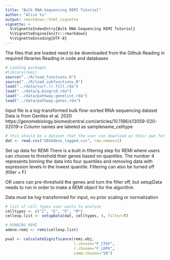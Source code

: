 ```yaml
---
title: "Bulk RNA-Sequencing REMI Tutorial"
author: "Alice Yu"
output: rmarkdown::html_vignette
vignette: >
  %\VignetteIndexEntry{Bulk RNA-Sequencing REMI Tutorial}
  %\VignetteEngine{knitr::rmarkdown}
  %\VignetteEncoding{UTF-8}
---
```


The files that are loaded need to be downloaded from the Github
Reading in required libraries
Reading in code and databases

```r
# Loading packages
#library(remi)
source("../R/load_functions.R")
source("../R/load_subfunctions.R")
load("../data/curr.lr.filt.rda")
load("../data/g.biogrid.rda")
load("../data/pathway.genelist.rda")
load("../data/pathway.genes.rda")
```

Input file is a log-transformed bulk flow-sorted RNA-sequencing dataset
Data is from Gentles et al. 2020
https://genomebiology.biomedcentral.com/articles/10.1186/s13059-020-02019-x 
Column names are labeled as samplename_celltype

```r
# this should be a dataset that the user can download on their own for the tutorial?
dat <- read.csv("U01Adeno_logged.csv", row.names=1)
```

Set up data for REMI
There is a built in filtering step for REMI where users can choose to threshold their genes based on quantiles. The number 4 represents binning the data into four quantiles and removing data with expression levels in the lowest quantile. Filtering can also be turned off (filter = F)

OR users can pre-threshold the genes and turn the filter off, but setupData needs to run in order to make a REMI object for the algorithm

Data must be log-transformed for input, no prior scaling or normalization

```r
# list of cell types user wants to analyze 
celltypes <- c("I", "E", "F", "M")
cellexp.list <- setupData(dat, celltypes, 4, filter=T)

# RUNNING REMI
adeno.remi <- remi(cellexp.list)
```

```r
pval <- calculateSignificance(remi.obj,
                              l.chosen="F_CTGF",
                              r.chosen="F_LRP6",
                              comm.chosen="50")
```





